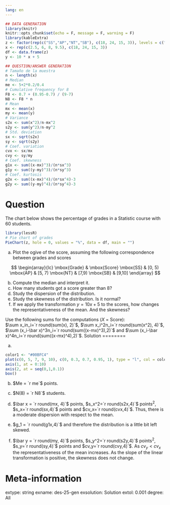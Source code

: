 ```yaml
---
lang: en
---
```

```r
## DATA GENERATION
library(knitr)
knitr::opts_chunk$set(echo = F, message = F, warning = F)
library(kableExtra)
z <- factor(rep(c("SS","AP","NT","SB"), c(18, 24, 15, 3)), levels = c("SS","AP","NT","SB"))
x <- rep(c(2.5, 6, 8, 9.5), c(18, 24, 15, 3))
df <- data.frame(z)
y <- 10 * x + 5

## QUESTION/ANSWER GENERATION
# Tamaño de la muestra
n <- length(x)
# Median
me <- 5+2*0.2/0.4
# Cumulative frequency for 8
F8 <- 0.7 + (0.95-0.7) / (9-7)
N8 <- F8 * n
# Mean
mx <- mean(x)
my <- mean(y)
# Variance
s2x <- sum(x^2)/n-mx^2
s2y <- sum(y^2)/n-my^2
# Std. deviation
sx <- sqrt(s2x)
sy <- sqrt(s2y)
# Coef. variation
cvx <- sx/mx
cvy <- sy/my
# Coef. skewness
g1x <- sum((x-mx)^3)/(n*sx^3)
g1y <- sum((y-my)^3)/(n*sy^3)
# Coef. kurtosis
g2x <- sum((x-mx)^4)/(n*sx^4)-3
g2y <- sum((y-my)^4)/(n*sy^4)-3
```

Question
========
The chart below shows the percentage of grades in a Statistic course with 60 students. 
\
```r
library(lessR)
# Pie chart of grades
PieChart(z, hole = 0, values = "%", data = df, main = "")
```

a. Plot the ogive of the score, assuming the following correspondence between grades and scores

$$
\begin{array}{lc}
  \mbox{Grade} & \mbox{Score}  
  \mbox{SS} & [0, 5)  
  \mbox{AP} & [5, 7)  
  \mbox{NT} & [7,9)  
  \mbox{SB} & [9,10]
\end{array}
$$

b. Compute the median and interpret it.
c. How many students got a score greater than 8?
d. Study the dispersion of the distribution.
e. Study the skewness of the distribution. Is it normal?
f. If we apply the transformation $y=10x+5$ to the scores, how changes the representativeness of the mean. And the skewness?

Use the following sums for the computations ($X$ = Score):  
$\sum x_in_i=`r round(sum(x), 2)`$, $\sum x_i^2n_i=`r round(sum(x^2), 4)`$, $\sum (x_i-\bar x)^3n_i=`r round(sum((x-mx)^3),2)`$ and $\sum (x_i-\bar x)^4n_i=`r round(sum((x-mx)^4),2)`$.
Solution
========

a. 
```r
color1 <- "#00BFC4"
plot(c(0, 5, 7, 9, 10), c(0, 0.3, 0.7, 0.95, 1), type = "l", col = color1, xlab = "Score", ylab = "Cumulative relative frequency", axes = F)
axis(1, at = 0:10)
axis(2, at = seq(0,1,0.1))
box()
```

b. $Me = `r me`$ points.

c. $N(8) = `r N8`$ students.

d. $\bar x = `r round(mx, 4)`$ points, $s_x^2=`r round(s2x,4)`$ points$^2$, $s_x=`r round(sx,4)`$ points and $cv_x=`r round(cvx,4)`$. Thus, there is a moderate dispersion with respect to the mean.

e. $g_1 = `r round(g1x,4)`$ and therefore the distribution is a little bit left skewed.

f. $\bar y = `r round(my, 4)`$ points, $s_y^2=`r round(s2y,4)`$ points$^2$, $s_y=`r round(sy,4)`$ points and $cv_y=`r round(cvy,4)`$. As $cv_y < cv_x$ the representativeness of the mean increases. As the slope of the linear transformation is positive, the skewness does not change.

Meta-information 
================ 
extype: string
exname: des-25-gen
exsolution: Solution
extol: 0.001
degree: All

 
